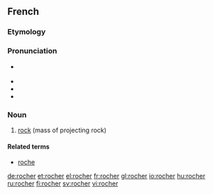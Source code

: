 ==French==

===Etymology===
{{etyl|fro|fr}} {{term|rochier|lang=fro}}

===Pronunciation===
* {{IPA|/ʁo.ʃe/|lang=fr}} {{X-SAMPA|/RO.Se/}}
* {{audio|Fr-rocher.ogg|Audio (France, Paris)}}
* {{rhymes|e|lang=fr}}
* {{homophones|rochers|lang=fr}}

===Noun===
{{fr-noun|m}}

# [[rock]] (mass of projecting rock)

====Related terms====
* [[roche]]

[[de:rocher]]
[[et:rocher]]
[[el:rocher]]
[[fr:rocher]]
[[gl:rocher]]
[[io:rocher]]
[[hu:rocher]]
[[ru:rocher]]
[[fi:rocher]]
[[sv:rocher]]
[[vi:rocher]]